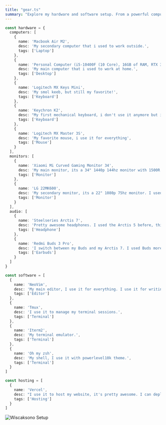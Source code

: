 ```yaml
---
title: "gear.ts"
summary: "Explore my hardware and software setup. From a powerful computer with an i5-10400F, 16GB of RAM, RTX 3060, and more, to a Macbook Air M2 for work on the go. My favorite tools include NeoVIM, Tmux, iTerm, and Oh my zsh. I hosts my website and projects on Vercel. Discover my tech world!"
---
```


```ts
const hardware = {
  computers: [
    {
      name: 'Macbook Air M2',
      desc: 'My secondary computer that i used to work outside.',
      tags: ['Laptop']
    },
    {
      name: 'Personal Computer (i5-10400F (10 Core), 16GB of RAM, RTX 3060, 512GB SSD, 3TB HDD)',
      desc: 'My main computer that i used to work at home.',
      tags: ['Desktop']
    },
    {
      name: 'Logitech MX Keys Mini',
      desc: 'My smol keeb, but still my favorite!',
      tags: ['Keyboard']
    },
    {
      name: 'Keychron K2',
      desc: "My first mechanical keyboard, i don't use it anymore but i still love it!",
      tags: ['Keyboard']
    },
    {
      name: 'Logitech MX Master 3S',
      desc: 'My favorite mouse, i use it for everything',
      tags: ['Mouse']
    }
  ],
  monitors: [
    {
      name: 'Xiaomi Mi Curved Gaming Monitor 34',
      desc: 'My main monitor, its a 34" 1440p 144hz monitor with 1500R curvature.',
      tags: ['Monitor']
    },
    {
      name: 'LG 22MK600',
      desc: 'My secondary monitor, its a 22" 1080p 75hz monitor. I used it as vertical monitor to read documentation and chat with my friends.',
      tags: ['Monitor']
    }
  ],
  audio: [
    {
      name: 'Steelseries Arctis 7',
      desc: 'Pretty awesome headphones. I used the Arctis 5 before, this is just a nice upgrade. No more cables. uh I forget the chat mix feature is awesome!',
      tags: ['Headphone']
    },
    {
      name: 'Redmi Buds 3 Pro',
      desc: 'I switch between my Buds and my Arctis 7. I used Buds more often when am outside or in my office. I love the noise cancelling support and you can connect 2 bluetooth sources at the same time.',
      tags: ['Earbuds']
    }
  ]
}

const software = [
  {
    name: 'NeoVim',
    desc: 'My main editor, I use it for everything. I use it for writing code, writing notes, writing this page, and even writing this list.',
    tags: ['Editor']
  },
  {
    name: 'Tmux',
    desc: 'I use it to manage my terminal sessions.',
    tags: ['Terminal']
  },
  {
    name: 'Iterm2',
    desc: 'My terminal emulator.',
    tags: ['Terminal']
  },
  {
    name: 'Oh my zsh',
    desc: 'My shell, I use it with powerlevel10k theme.',
    tags: ['Terminal']
  }
]

const hosting = [
  {
    name: 'Vercel',
    desc: "I use it to host my website, it's pretty awesome. I can deploy my website with just a git push.",
    tags: ['Hosting']
  }
]
```
![Wiscaksono Setup](/setup.webp)
